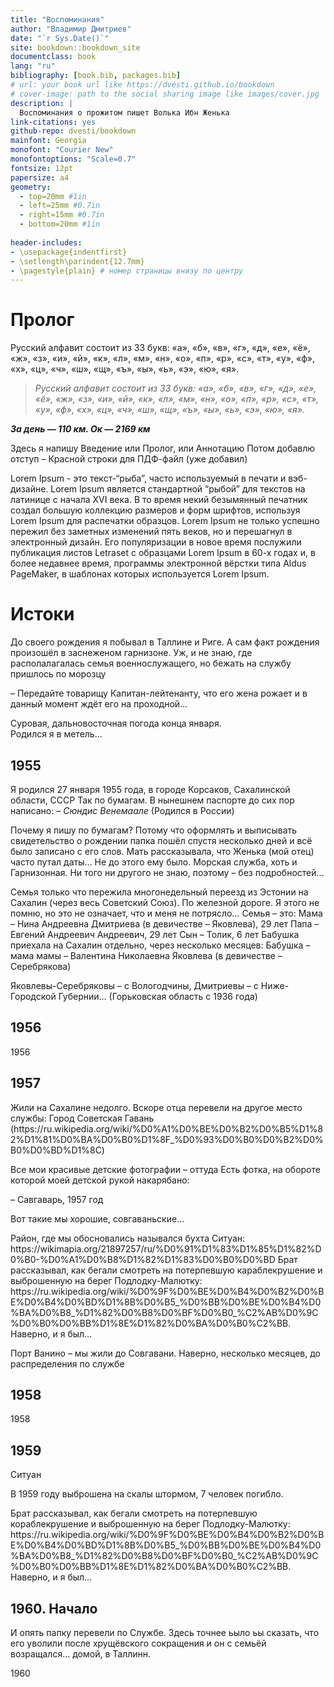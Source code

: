 --- 
title: "Воспоминания"
author: "Владимир Дмитриев"
date: "`r Sys.Date()`"
site: bookdown::bookdown_site
documentclass: book
lang: "ru"
bibliography: [book.bib, packages.bib]
# url: your book url like https://dvesti.github.io/bookdown
# cover-image: path to the social sharing image like images/cover.jpg
description: |
  Воспоминания о прожитом пишет Волька Ибн Женька
link-citations: yes
github-repo: dvesti/bookdown
mainfont: Georgia
monofont: "Courier New"
monofontoptions: "Scale=0.7"
fontsize: 12pt
papersize: a4
geometry:
  - top=20mm #1in
  - left=25mm #0.7in
  - right=15mm #0.7in
  - bottom=20mm #1in 
  
header-includes:  
- \usepackage{indentfirst}
- \setlength\parindent{12.7mm}
- \pagestyle{plain} # номер страницы внизу по центру  
---

# Пролог {-#index}

Русский алфавит состоит из 33 букв: «а», «б», «в», «г», «д», «е», «ё», «ж», «з», «и», «й», «к», «л», «м», «н», «о», «п», «р», «с», «т», «у», «ф», «х», «ц», «ч», «ш», «щ», «ъ», «ы», «ь», «э», «ю», «я». 

> _Русский алфавит состоит из 33 букв: «а», «б», «в», «г», «д», «е», «ё», «ж», «з», «и», «й», «к», «л», «м», «н», «о», «п», «р», «с», «т», «у», «ф», «х», «ц», «ч», «ш», «щ», «ъ», «ы», «ь», «э», «ю», «я»._

_**За день — 110 км. Ок — 2169 км**_  


Здесь я напишу Введение или Пролог, или Аннотацию
Потом добавлю отступ – Красной строки для ПДФ-файл (уже добавил)

Lorem Ipsum - это текст-“рыба”, часто используемый в печати и вэб-дизайне. Lorem Ipsum является стандартной “рыбой” для текстов на латинице с начала XVI века. В то время некий безымянный печатник создал большую коллекцию размеров и форм шрифтов, используя Lorem Ipsum для распечатки образцов. Lorem Ipsum не только успешно пережил без заметных изменений пять веков, но и перешагнул в электронный дизайн. Его популяризации в новое время послужили публикация листов Letraset с образцами Lorem Ipsum в 60-х годах и, в более недавнее время, программы электронной вёрстки типа Aldus PageMaker, в шаблонах которых используется Lorem Ipsum.  


# Истоки {#istoki}

До своего рождения я побывал в Таллине и Риге.
А сам факт рождения произошёл в заснеженом гарнизоне. Уж, и не знаю, где располалагалась семья военнослужащего, но бежать на службу пришлось по морозцу

-- Передайте товарищу Капитан-лейтенанту, что его жена рожает и в данный момент ждёт его на проходной...

Суровая, дальновосточная погода конца января.  
Родился я в метель...

## 1955

Я родился 27 января 1955 года, в городе Корсаков, Сахалинской области, СССР
Так по бумагам.
В нынешнем паспорте до сих пор написано:
-- *Сюндис Венемаале* (Родился в России)

Почему я пишу по бумагам?
Потому что оформлять и выписывать свидетельство о рождении папка пошёл спустя несколько дней и всё было записано с его слов. Мать рассказывала, что Женька (мой отец) часто путал даты... Не до этого ему было. Морская служба, хоть и Гарнизонная.
Ни того ни другого не знаю, поэтому -- без подробностей...

Семья только что пережила многонедельный переезд из Эстонии на Сахалин (через весь Советский Союз).
По железной дороге.
Я этого не помню, но это не означает, что и меня не потрясло...
Семья -- это:
Мама -- Нина Андреевна Дмитриева (в девичестве -- Яковлева), 29 лет
Папа -- Евгений Андреевич Андреевич, 29 лет
Сын -- Толик, 6 лет
Бабушка приехала на Сахалин отдельно, через несколько месяцев:
Бабушка -- мама мамы -- Валентина Николаевна Яковлева (в девичестве -- Серебрякова)

Яковлевы-Серебряковы -- с Вологодчины,
Дмитриевы -- с Ниже-Городской Губернии... (Горьковская область с 1936 года)

## 1956

1956


## 1957

Жили на Сахалине недолго.
Вскоре отца перевели на другое место службы:
Город Советская Гавань (https://ru.wikipedia.org/wiki/%D0%A1%D0%BE%D0%B2%D0%B5%D1%82%D1%81%D0%BA%D0%B0%D1%8F_%D0%93%D0%B0%D0%B2%D0%B0%D0%BD%D1%8C)

Все мои красивые детские фотографии -- оттуда
Есть фотка, на обороте которой моей детской рукой накарябано:

-- Савгаварь, 1957 год

Вот такие мы хорошие, совгаваньские...

Район, где мы обосновались назывался бухта Ситуан:
https://wikimapia.org/21897257/ru/%D0%91%D1%83%D1%85%D1%82%D0%B0-%D0%A1%D0%B8%D1%82%D1%83%D0%B0%D0%BD
Брат рассказывал, как бегали смотреть на потерпевшую караблекрушение и выброшенную на берег Подлодку-Малютку:
https://ru.wikipedia.org/wiki/%D0%9F%D0%BE%D0%B4%D0%B2%D0%BE%D0%B4%D0%BD%D1%8B%D0%B5_%D0%BB%D0%BE%D0%B4%D0%BA%D0%B8_%D1%82%D0%B8%D0%BF%D0%B0_%C2%AB%D0%9C%D0%B0%D0%BB%D1%8E%D1%82%D0%BA%D0%B0%C2%BB. 
Наверно, и я был...

Порт Ванино -- мы жили до Совгавани. Наверно, несколько месяцев, до распределения по службе

## 1958

1958

## 1959

Ситуан

В 1959 году выброшена на скалы штормом, 7 человек погибло. 

Брат рассказывал, как бегали смотреть на потерпевшую кораблекрушение и выброшенную на берег Подлодку-Малютку:
https://ru.wikipedia.org/wiki/%D0%9F%D0%BE%D0%B4%D0%B2%D0%BE%D0%B4%D0%BD%D1%8B%D0%B5_%D0%BB%D0%BE%D0%B4%D0%BA%D0%B8_%D1%82%D0%B8%D0%BF%D0%B0_%C2%AB%D0%9C%D0%B0%D0%BB%D1%8E%D1%82%D0%BA%D0%B0%C2%BB. 
Наверно, и я был...

## 1960. Начало {#1960-1}

И опять папку перевели по Службе.
Здесь точнее ьыло ьы сказать, что его уволили после хрущёвского сокращения и он с семьёй возращался... домой, в Таллинн.  

1960
